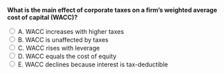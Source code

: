 ::: {.question-block}

<form onsubmit="event.preventDefault(); checkAnswer('module8_mcq_q52')" data-correct-answer="E">
<strong style="display: block;">What is the main effect of corporate taxes on a firm's weighted average cost of capital (WACC)?</strong>

<label><input type="radio" name="module8_mcq_q52" value="A"> A. WACC increases with higher taxes</label><br>
<label><input type="radio" name="module8_mcq_q52" value="B"> B. WACC is unaffected by taxes</label><br>
<label><input type="radio" name="module8_mcq_q52" value="C"> C. WACC rises with leverage</label><br>
<label><input type="radio" name="module8_mcq_q52" value="D"> D. WACC equals the cost of equity</label><br>
<label><input type="radio" name="module8_mcq_q52" value="E"> E. WACC declines because interest is tax-deductible</label><br>
</form>

<div id="feedback-module8_mcq_q52" class="feedback" data-status="" style="display:none;">
✅ Correct: E. Taxes make debt cheaper after tax, lowering the firm's overall cost of capital.
</div>

:::
